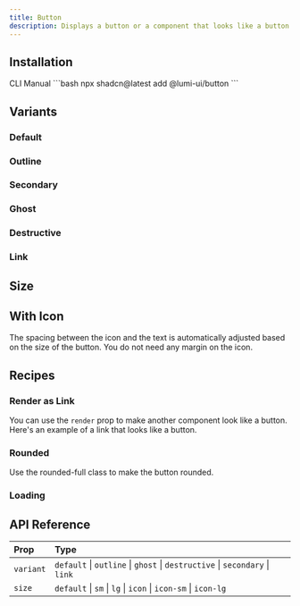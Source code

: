 ```yaml
---
title: Button
description: Displays a button or a component that looks like a button.
---
```


<ComponentPreview name="button-demo" />

## Installation

<CodeTabs>
  <TabsList>
    <TabsTab value="cli">CLI</TabsTab>
    <TabsTab value="manual">Manual</TabsTab>
  </TabsList>

  <TabsPanel value="cli">
    ```bash
    npx shadcn@latest add @lumi-ui/button
    ```
  </TabsPanel>

  <TabsPanel value="manual">
    <Steps>
      <Step title="Copy and paste the following code into your project.">
        <ComponentSourceCode name="button" title="button.tsx" collapsible/>
      </Step>
    </Steps>
  </TabsPanel>
</CodeTabs>

## Variants

### Default
<ComponentPreview name="button-default" />

### Outline
<ComponentPreview name="button-outline" />

### Secondary
<ComponentPreview name="button-secondary" />

### Ghost
<ComponentPreview name="button-ghost" />

### Destructive
<ComponentPreview name="button-destructive" />

### Link
<ComponentPreview name="button-link" />

## Size
<ComponentPreview name="button-size" />

<ComponentPreview name="button-icon" />

## With Icon

The spacing between the icon and the text is automatically adjusted based on the size of the button. You do not need any margin on the icon.

<ComponentPreview name="button-with-icon" />

## Recipes

### Render as Link

You can use the `render` prop to make another component look like a button. Here's an example of a link that looks like a button.

<ComponentPreview name="button-render-as-link" />

### Rounded

Use the rounded-full class to make the button rounded.

<ComponentPreview name="button-rounded" />

### Loading

<ComponentPreview name="button-loading" />

## API Reference

| Prop      | Type                                                          |
| :-------- | :------------------------------------------------------------ |
| `variant` | `default` \| `outline` \| `ghost` \| `destructive` \| `secondary` \| `link` |
| `size`    | `default` \| `sm` \| `lg` \| `icon` \| `icon-sm` \| `icon-lg`     |